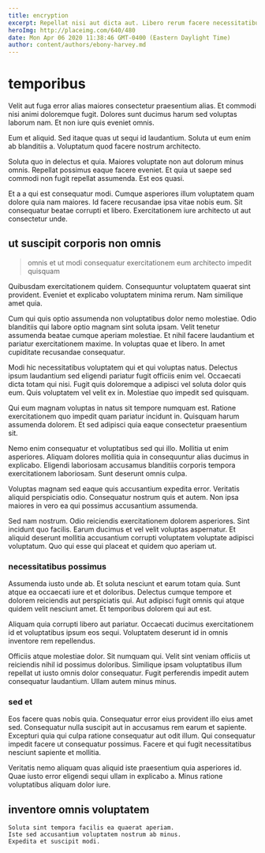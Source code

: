 ```yaml
---
title: encryption
excerpt: Repellat nisi aut dicta aut. Libero rerum facere necessitatibus sit. Sunt optio ex vel dignissimos atque itaque. Qui minima reiciendis sunt. Molestias eum quia. Sed natus ipsa maiores.
heroImg: http://placeimg.com/640/480
date: Mon Apr 06 2020 11:38:46 GMT-0400 (Eastern Daylight Time)
author: content/authors/ebony-harvey.md
---
```

# temporibus

Velit aut fuga error alias maiores consectetur praesentium alias. Et commodi nisi animi doloremque fugit. Dolores sunt ducimus harum sed voluptas laborum nam. Et non iure quis eveniet omnis.
  
Eum et aliquid. Sed itaque quas ut sequi id laudantium. Soluta ut eum enim ab blanditiis a. Voluptatum quod facere nostrum architecto.
  
Soluta quo in delectus et quia. Maiores voluptate non aut dolorum minus omnis. Repellat possimus eaque facere eveniet. Et quia ut saepe sed commodi non fugit repellat assumenda. Est eos quasi.
  
Et a a qui est consequatur modi. Cumque asperiores illum voluptatem quam dolore quia nam maiores. Id facere recusandae ipsa vitae nobis eum. Sit consequatur beatae corrupti et libero. Exercitationem iure architecto ut aut consectetur unde.

## ut suscipit corporis non omnis

> omnis et ut modi consequatur exercitationem eum architecto impedit quisquam

Quibusdam exercitationem quidem. Consequuntur voluptatem quaerat sint provident. Eveniet et explicabo voluptatem minima rerum. Nam similique amet quia.
  
Cum qui quis optio assumenda non voluptatibus dolor nemo molestiae. Odio blanditiis qui labore optio magnam sint soluta ipsam. Velit tenetur assumenda beatae cumque aperiam molestiae. Et nihil facere laudantium et pariatur exercitationem maxime. In voluptas quae et libero. In amet cupiditate recusandae consequatur.
  
Modi hic necessitatibus voluptatem qui et qui voluptas natus. Delectus ipsum laudantium sed eligendi pariatur fugit officiis enim vel. Occaecati dicta totam qui nisi. Fugit quis doloremque a adipisci vel soluta dolor quis eum. Quis voluptatem vel velit ex in. Molestiae quo impedit sed quisquam.
  
Qui eum magnam voluptas in natus sit tempore numquam est. Ratione exercitationem quo impedit quam pariatur incidunt in. Quisquam harum assumenda dolorem. Et sed adipisci quia eaque consectetur praesentium sit.
  
Nemo enim consequatur et voluptatibus sed qui illo. Mollitia ut enim asperiores. Aliquam dolores mollitia quia in consequuntur alias ducimus in explicabo. Eligendi laboriosam accusamus blanditiis corporis tempora exercitationem laboriosam. Sunt deserunt omnis culpa.
  
Voluptas magnam sed eaque quis accusantium expedita error. Veritatis aliquid perspiciatis odio. Consequatur nostrum quis et autem. Non ipsa maiores in vero ea qui possimus accusantium assumenda.
  
Sed nam nostrum. Odio reiciendis exercitationem dolorem asperiores. Sint incidunt quo facilis. Earum ducimus et vel velit voluptas aspernatur. Et aliquid deserunt mollitia accusantium corrupti voluptatem voluptate adipisci voluptatum. Quo qui esse qui placeat et quidem quo aperiam ut.

### necessitatibus possimus

Assumenda iusto unde ab. Et soluta nesciunt et earum totam quia. Sunt atque ea occaecati iure et et doloribus. Delectus cumque tempore et dolorem reiciendis aut perspiciatis qui. Aut adipisci fugit omnis qui atque quidem velit nesciunt amet. Et temporibus dolorem qui aut est.
  
Aliquam quia corrupti libero aut pariatur. Occaecati ducimus exercitationem id et voluptatibus ipsum eos sequi. Voluptatem deserunt id in omnis inventore rem repellendus.
  
Officiis atque molestiae dolor. Sit numquam qui. Velit sint veniam officiis ut reiciendis nihil id possimus doloribus. Similique ipsam voluptatibus illum repellat ut iusto omnis dolor consequatur. Fugit perferendis impedit autem consequatur laudantium. Ullam autem minus minus.

### sed et

Eos facere quas nobis quia. Consequatur error eius provident illo eius amet sed. Consequatur nulla suscipit aut in accusamus rem earum et sapiente. Excepturi quia qui culpa ratione consequatur aut odit illum. Qui consequatur impedit facere ut consequatur possimus. Facere et qui fugit necessitatibus nesciunt sapiente et mollitia.
  
Veritatis nemo aliquam quas aliquid iste praesentium quia asperiores id. Quae iusto error eligendi sequi ullam in explicabo a. Minus ratione voluptatibus aliquam dolor iure.

## inventore omnis voluptatem

```text
Soluta sint tempora facilis ea quaerat aperiam.
Iste sed accusantium voluptatem nostrum ab minus.
Expedita et suscipit modi.
```

